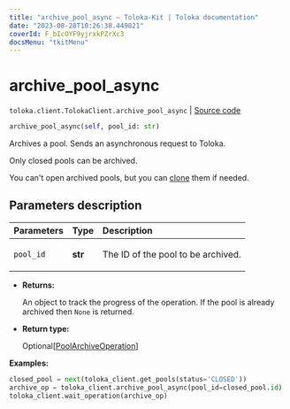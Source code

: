 ```yaml
---
title: "archive_pool_async — Toloka-Kit | Toloka documentation"
date: "2023-08-28T10:26:38.449821"
coverId: F_bIcOYF9yjrxkPZrXc3
docsMenu: "tkitMenu"
---
```


# archive_pool_async

`toloka.client.TolokaClient.archive_pool_async` | [Source code](https://github.com/Toloka/toloka-kit/blob/v1.2.1/src/client/__init__.py#L1438)

```python
archive_pool_async(self, pool_id: str)
```

Archives a pool. Sends an asynchronous request to Toloka.

Only closed pools can be archived.

You can't open archived pools, but you can [clone](/docs/toloka-kit/reference/toloka.client.TolokaClient.clone_pool) them if needed.

## Parameters description

| Parameters | Type | Description |
| :----------| :----| :-----------|
`pool_id`|**str**|<p>The ID of the pool to be archived.</p>

* **Returns:**

  An object to track the progress of the operation. If the pool is already archived then `None` is returned.

* **Return type:**

  Optional\[[PoolArchiveOperation](/docs/toloka-kit/reference/toloka.client.operations.PoolArchiveOperation)\]

**Examples:**

```python
closed_pool = next(toloka_client.get_pools(status='CLOSED'))
archive_op = toloka_client.archive_pool_async(pool_id=closed_pool.id)
toloka_client.wait_operation(archive_op)
```